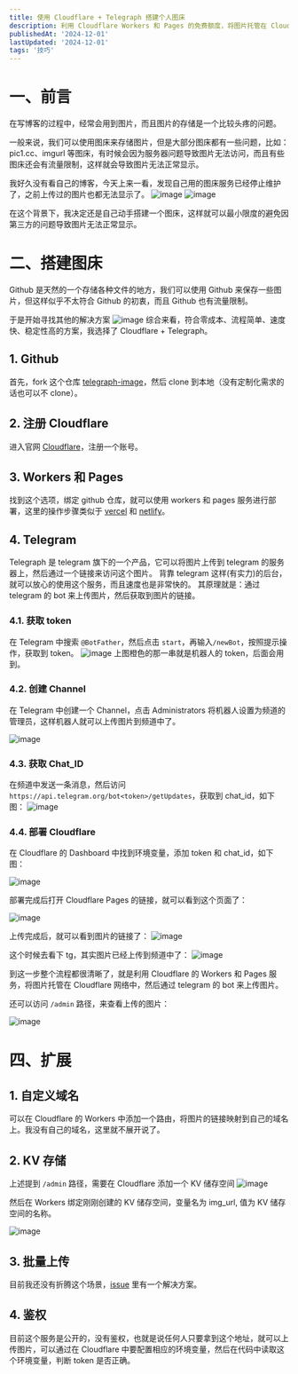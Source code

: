 ```yaml
---
title: 使用 Cloudflare + Telegraph 搭建个人图床
description: 利用 Cloudflare Workers 和 Pages 的免费额度，将图片托管在 Cloudflare 网络中
publishedAt: '2024-12-01'
lastUpdated: '2024-12-01'
tags: '技巧'
---
```


# 一、前言

在写博客的过程中，经常会用到图片，而且图片的存储是一个比较头疼的问题。

一般来说，我们可以使用图床来存储图片，但是大部分图床都有一些问题，比如：pic1.cc、imgurl 等图床，有时候会因为服务器问题导致图片无法访问，而且有些图床还会有流量限制，这样就会导致图片无法正常显示。

我好久没有看自己的博客，今天上来一看，发现自己用的图床服务已经停止维护了，之前上传过的图片也都无法显示了。
![image](https://telegraph-image-9jg.pages.dev/file/AgACAgEAAyEGAASNsUhIAAMRZ07jiM6D9QcsPT2f26mfAAFIbHLWAALArTEbDVRwRvMXc-4DgsyRAQADAgADeAADNgQ.png)
![image](https://telegraph-image-9jg.pages.dev/file/AgACAgEAAyEGAASNsUhIAAMJZ07W2qOBbSfBgbG0UhQD8POG-e4AAritMRsNVHBG0oafhUWQPJsBAAMCAAN3AAM2BA.png)

在这个背景下，我决定还是自己动手搭建一个图床，这样就可以最小限度的避免因第三方的问题导致图片无法正常显示。

# 二、搭建图床

Github 是天然的一个存储各种文件的地方，我们可以使用 Github 来保存一些图片，但这样似乎不太符合 Github 的初衷，而且 Github 也有流量限制。

于是开始寻找其他的解决方案
![image](https://telegraph-image-9jg.pages.dev/file/AgACAgEAAyEGAASNsUhIAAMKZ07Y4yny_HF_mhgUQmwNseLNM6UAArmtMRsNVHBGI7F0r4AgXxwBAAMCAAN3AAM2BA.png)
综合来看，符合零成本、流程简单、速度快、稳定性高的方案，我选择了 Cloudflare + Telegraph。

## 1. Github

首先，fork 这个仓库 [telegraph-image](https://github.com/cf-pages/Telegraph-Image)，然后 clone 到本地（没有定制化需求的话也可以不 clone）。

## 2. 注册 Cloudflare

进入官网 [Cloudflare](https://www.cloudflare.com/)，注册一个账号。

## 3. Workers 和 Pages

找到这个选项，绑定 github 仓库，就可以使用 workers 和 pages 服务进行部署，这里的操作步骤类似于 [vercel](https://vercel.com/) 和 [netlify](https://www.netlify.com/)。

## 4. Telegram

Telegraph 是 telegram 旗下的一个产品，它可以将图片上传到 telegram 的服务器上，然后通过一个链接来访问这个图片。
背靠 telegram 这样(有实力)的后台，就可以放心的使用这个服务，而且速度也是非常快的。
其原理就是：通过 telegram 的 bot 来上传图片，然后获取到图片的链接。

### 4.1. 获取 token

在 Telegram 中搜索 `@BotFather`，然后点击 `start`，再输入`/newBot`，按照提示操作，获取到 token。
![image](https://telegraph-image-9jg.pages.dev/file/AgACAgEAAyEGAASNsUhIAAMLZ07bubz8A-uysXVIxMQhpmqtvMIAArqtMRsNVHBGdQ75lpjSVNUBAAMCAAN3AAM2BA.jpg)
上图橙色的那一串就是机器人的 token，后面会用到。

### 4.2. 创建 Channel

在 Telegram 中创建一个 Channel，点击 Administrators 将机器人设置为频道的管理员，这样机器人就可以上传图片到频道中了。

![image](https://telegraph-image-9jg.pages.dev/file/AgACAgEAAyEGAASNsUhIAAMMZ07dSyTEmWkkmlNdpZcTkHssSZYAArutMRsNVHBGduwQFJ5W3YUBAAMCAAN3AAM2BA.jpg)

### 4.3. 获取 Chat_ID

在频道中发送一条消息，然后访问 `https://api.telegram.org/bot<token>/getUpdates`，获取到 chat_id，如下图：
![image](https://telegraph-image-9jg.pages.dev/file/AgACAgEAAyEGAASNsUhIAAMOZ07g_Z1E-0b9jqxTHcbAIXBjUfUAAr2tMRsNVHBGCdklBkpQUecBAAMCAAN3AAM2BA.jpg)

### 4.4. 部署 Cloudflare

在 Cloudflare 的 Dashboard 中找到环境变量，添加 token 和 chat_id，如下图：

![image](https://telegraph-image-9jg.pages.dev/file/AgACAgEAAyEGAASNsUhIAAMPZ07i5InpWn9FCWSKG2ewpBPIMCUAAr6tMRsNVHBGdREfwKinPusBAAMCAAN3AAM2BA.png)

部署完成后打开 Cloudflare Pages 的链接，就可以看到这个页面了：

![image](https://telegraph-image-9jg.pages.dev/file/AgACAgEAAyEGAASNsUhIAAMSZ1AJf3RNNcb8tENG7iUZ6ySikFoAAtqsMRswY4BGhXccIFShDSkBAAMCAAN3AAM2BA.png)

上传完成后，就可以看到图片的链接了：
![image](https://telegraph-image-9jg.pages.dev/file/AgACAgEAAyEGAASNsUhIAAMTZ1AJt0FfVfl5kjgZN29HUz9iCfEAAtusMRswY4BGXRXYq0OyzgsBAAMCAAN5AAM2BA.png)

这个时候去看下 tg，其实图片已经上传到频道中了：
![image](https://telegraph-image-9jg.pages.dev/file/AgACAgEAAyEGAASNsUhIAAMYZ1ARZDHirZW6ATST_tZo37LwHqAAAuWsMRswY4BGV2MJuugE9OQBAAMCAAN3AAM2BA.png)

到这一步整个流程都很清晰了，就是利用 Cloudflare 的 Workers 和 Pages 服务，将图片托管在 Cloudflare 网络中，然后通过 telegram 的 bot 来上传图片。

还可以访问 `/admin` 路径，来查看上传的图片：

![image](https://telegraph-image-9jg.pages.dev/file/AgACAgEAAyEGAASNsUhIAAMUZ1AKFpVo1WEqPq_ssxDQ8KUNw78AAtysMRswY4BGxji1TDPzeNsBAAMCAAN3AAM2BA.png)

# 四、扩展

## 1. 自定义域名

可以在 Cloudflare 的 Workers 中添加一个路由，将图片的链接映射到自己的域名上。我没有自己的域名，这里就不展开说了。

## 2. KV 存储

上述提到 `/admin` 路径，需要在 Cloudflare 添加一个 KV 储存空间
![image](https://telegraph-image-9jg.pages.dev/file/AgACAgEAAyEGAASNsUhIAAMVZ1ALZAa8IJeGJeoCLX6aBiEbvC8AAt2sMRswY4BGf1xAaO2DJm4BAAMCAAN3AAM2BA.png)

然后在 Workers 绑定刚刚创建的 KV 储存空间，变量名为 img_url, 值为 KV 储存空间的名称。

![image](https://telegraph-image-9jg.pages.dev/file/AgACAgEAAyEGAASNsUhIAAMWZ1ALnDhz7_Jd_wYvmBGsQQ9u2UgAAt6sMRswY4BGtSO0wHU5XiABAAMCAAN3AAM2BA.png)

## 3. 批量上传

目前我还没有折腾这个场景，[issue](https://github.com/cf-pages/Telegraph-Image/issues/161) 里有一个解决方案。

## 4. 鉴权

目前这个服务是公开的，没有鉴权，也就是说任何人只要拿到这个地址，就可以上传图片，可以通过在 Cloudflare 中要配置相应的环境变量，然后在代码中读取这个环境变量，判断 token 是否正确。
